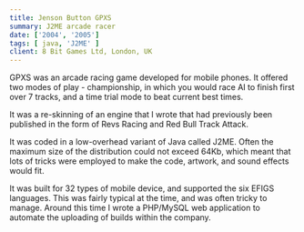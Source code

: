 ```yaml
---
title: Jenson Button GPXS
summary: J2ME arcade racer
date: ['2004', '2005']
tags: [ java, 'J2ME' ]
client: 8 Bit Games Ltd, London, UK
---
```


GPXS was an arcade racing game developed for mobile phones. It offered two modes of play - 
championship, in which you would race AI to finish first over 7 tracks, and a time trial 
mode to beat current best times.

<div className="app-screens">
    <AppImage className="app-screen" src="/media/gpxs" alt="Jenson Button GPXS" />
</div>

It was a re-skinning of an engine that I wrote that had previously been published in the 
form of Revs Racing and Red Bull Track Attack.

It was coded in a low-overhead variant of Java called J2ME. Often the maximum size of the 
distribution could not exceed 64Kb, which meant that lots of tricks were employed to make 
the code, artwork, and sound effects would fit.

It was built for 32 types of mobile device, and supported the six EFIGS languages. This was 
fairly typical at the time, and was often tricky to manage. Around this time I wrote a 
PHP/MySQL web application to automate the uploading of builds within the company.

